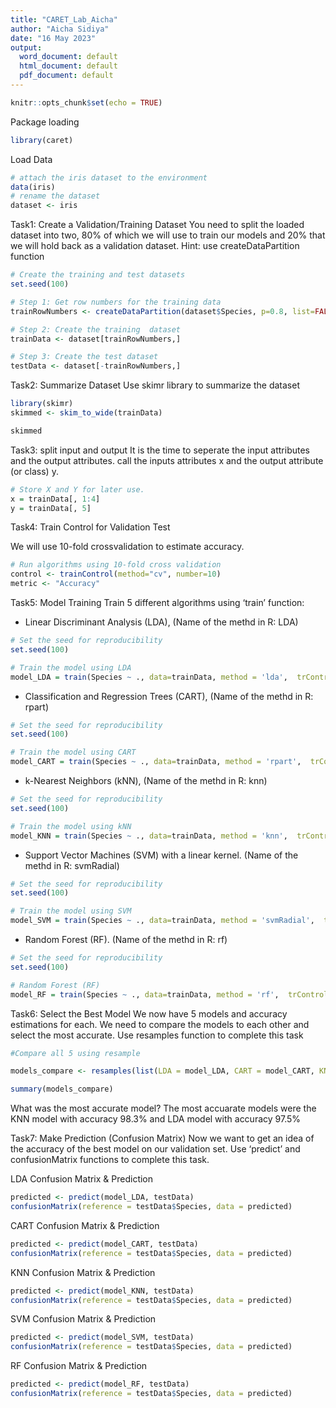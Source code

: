 ```yaml
---
title: "CARET_Lab_Aicha"
author: "Aicha Sidiya"
date: "16 May 2023"
output:
  word_document: default
  html_document: default
  pdf_document: default
---
```


```r
knitr::opts_chunk$set(echo = TRUE)
```

Package loading
```r
library(caret)
```

Load Data
```r
# attach the iris dataset to the environment
data(iris)
# rename the dataset
dataset <- iris
```

Task1: Create a Validation/Training Dataset
You need to split the loaded dataset into two, 80% of which we will use to train our models and 20% that we will hold back as a validation dataset.
Hint: use createDataPartition function
```r
# Create the training and test datasets
set.seed(100)

# Step 1: Get row numbers for the training data
trainRowNumbers <- createDataPartition(dataset$Species, p=0.8, list=FALSE)

# Step 2: Create the training  dataset
trainData <- dataset[trainRowNumbers,]

# Step 3: Create the test dataset
testData <- dataset[-trainRowNumbers,]
```


Task2: Summarize Dataset
Use skimr library to summarize the dataset
```r
library(skimr)
skimmed <- skim_to_wide(trainData)

skimmed
```

Task3: split input and output
 It is the time to seperate the input attributes and  the output attributes. call the inputs attributes x and the output attribute (or class) y.
```r
# Store X and Y for later use.
x = trainData[, 1:4]
y = trainData[, 5]
```

Task4: Train Control for Validation Test

We will use 10-fold crossvalidation to estimate accuracy.
```r
# Run algorithms using 10-fold cross validation
control <- trainControl(method="cv", number=10)
metric <- "Accuracy"
```

Task5: Model Training
Train 5 different algorithms using 'train' function:

* Linear Discriminant Analysis (LDA), (Name of the methd in R: LDA)

```r
# Set the seed for reproducibility
set.seed(100)

# Train the model using LDA
model_LDA = train(Species ~ ., data=trainData, method = 'lda',  trControl = control, metric = metric)
```

* Classification and Regression Trees (CART), (Name of the methd in R: rpart)

```r
# Set the seed for reproducibility
set.seed(100)

# Train the model using CART
model_CART = train(Species ~ ., data=trainData, method = 'rpart',  trControl = control, metric = metric)

```

* k-Nearest Neighbors (kNN), (Name of the methd in R: knn)

```r
# Set the seed for reproducibility
set.seed(100)

# Train the model using kNN
model_KNN = train(Species ~ ., data=trainData, method = 'knn',  trControl = control, metric = metric)

```

* Support Vector Machines (SVM) with a linear kernel. (Name of the methd in R: 
svmRadial)

```r
# Set the seed for reproducibility
set.seed(100)

# Train the model using SVM
model_SVM = train(Species ~ ., data=trainData, method = 'svmRadial',  trControl = control, metric = metric)

```

*  Random Forest (RF). (Name of the methd in R: rf)

```r
# Set the seed for reproducibility
set.seed(100)

# Random Forest (RF)
model_RF = train(Species ~ ., data=trainData, method = 'rf',  trControl = control, metric = metric)

```

Task6: Select the Best Model
We now have 5 models and accuracy estimations for each. We need to compare the models to each other and select the most accurate.
Use resamples function to complete this task

```r
#Compare all 5 using resample

models_compare <- resamples(list(LDA = model_LDA, CART = model_CART, KNN = model_KNN, SVMLinear = model_SVM, RF = model_RF))

summary(models_compare)

```
What was the most accurate model? The most accuarate models were the KNN model with accuracy 98.3% and LDA model with accuracy 97.5% 


Task7: Make Prediction (Confusion Matrix)
Now we want to get an idea of the accuracy of the best model on our validation set. Use 'predict' and confusionMatrix functions to complete this task.

LDA Confusion Matrix & Prediction

```r
predicted <- predict(model_LDA, testData)
confusionMatrix(reference = testData$Species, data = predicted)
```
CART Confusion Matrix & Prediction

```r
predicted <- predict(model_CART, testData)
confusionMatrix(reference = testData$Species, data = predicted)
```
KNN Confusion Matrix & Prediction

```r
predicted <- predict(model_KNN, testData)
confusionMatrix(reference = testData$Species, data = predicted)
```

SVM Confusion Matrix & Prediction

```r
predicted <- predict(model_SVM, testData)
confusionMatrix(reference = testData$Species, data = predicted)
```

RF Confusion Matrix & Prediction

```r
predicted <- predict(model_RF, testData)
confusionMatrix(reference = testData$Species, data = predicted)
```
